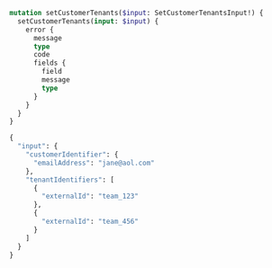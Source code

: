 ```graphql Mutation
mutation setCustomerTenants($input: SetCustomerTenantsInput!) {
  setCustomerTenants(input: $input) {
    error {
      message
      type
      code
      fields {
        field
        message
        type
      }
    }
  }
}
```

```graphql Variables
{
  "input": {
    "customerIdentifier": {
      "emailAddress": "jane@aol.com"
    },
    "tenantIdentifiers": [
      {
        "externalId": "team_123"
      },
      {
        "externalId": "team_456"
      }
    ]
  }
}
```
